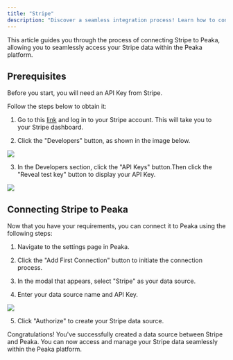 ```yaml
---
title: "Stripe"
description: "Discover a seamless integration process! Learn how to connect Stripe to Peaka effortlessly for streamlined transactions."
---
```


This article guides you through the process of connecting Stripe to Peaka, allowing you to seamlessly access your Stripe data within the Peaka platform.

## Prerequisites

Before you start, you will need an API Key from Stripe.

Follow the steps below to obtain it:

1. Go to this [link](https://stripe.com/) and log in to your Stripe account. This will take you to your Stripe dashboard.

2. Click the "Developers" button, as shown in the image below.

<img src="https://cdn.peaka.com/integrations/stripe-1.png" />

3. In the Developers section, click the "API Keys" button.Then click the "Reveal test key" button to display your API Key.

<img src="https://cdn.peaka.com/integrations/stripe-2.png" />

## Connecting Stripe to Peaka

Now that you have your requirements, you can connect it to Peaka using the following steps:

1. Navigate to the settings page in Peaka.

2. Click the "Add First Connection" button to initiate the connection process.

3. In the modal that appears, select "Stripe" as your data source.

4. Enter your data source name and API Key.

<img src="https://cdn.peaka.com/integrations/stripe-3.png" />

5. Click "Authorize" to create your Stripe data source.

Congratulations! You've successfully created a data source between Stripe and Peaka. You can now access and manage your Stripe data seamlessly within the Peaka platform.
